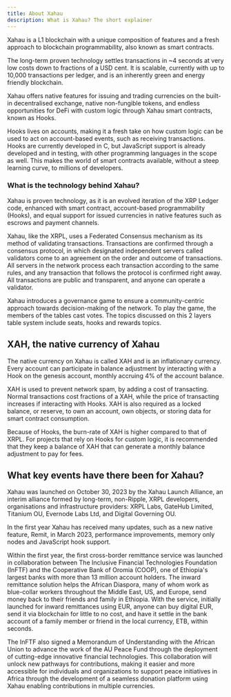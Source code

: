 ```yaml
---
title: About Xahau
description: What is Xahau? The short explainer
---
```


<PageLayout frontmatter={frontmatter} wide="true">
<PageSection align="left" gem="10" gemSize="large" loading="eager">
Xahau is a L1 blockchain with a unique composition of features and a fresh approach to blockchain programmability, also known as smart contracts.

The long-term proven technology settles transactions in ~4 seconds at very low costs down to fractions of a USD cent. It is scalable, currently with up to 10,000 transactions per ledger, and is an inherently green and energy friendly blockchain.

Xahau offers native features for issuing and trading currencies on the built-in decentralised exchange, native non-fungible tokens, and endless opportunities for DeFi with custom logic through Xahau smart contracts, known as Hooks.

Hooks lives on accounts, making it a fresh take on how custom logic can be used to act on account-based events, such as receiving transactions. Hooks are currently developed in C, but JavaScript support is already developed and in testing, with other programming languages in the scope as well. This makes the world of smart contracts available, without a steep learning curve, to millions of developers.
</PageSection>
<PageSection class="bg-xahau-gray text-white" align="right" gem="1" loading="eager">
### What is the technology behind Xahau?
Xahau is proven technology, as it is an evolved iteration of the XRP Ledger code, enhanced with smart contract, account-based programmability (Hooks), and equal support for issued currencies in native features such as escrows and payment channels.

Xahau, like the XRPL, uses a Federated Consensus mechanism as its method of validating transactions. Transactions are confirmed through a consensus protocol, in which designated independent servers called validators come to an agreement on the order and outcome of transactions. All servers in the network process each transaction according to the same rules, and any transaction that follows the protocol is confirmed right away. All transactions are public and transparent, and anyone can operate a validator.

Xahau introduces a governance game to ensure a community-centric approach towards decision-making of the network. To play the game, the members of the tables cast votes. The topics discussed on this 2 layers table system include seats, hooks and rewards topics.
</PageSection>
<PageSection align="left" gem="14">
## XAH, the native currency of Xahau
The native currency on Xahau is called XAH and is an inflationary currency. Every account can participate in balance adjustment by interacting with a Hook on the genesis account, monthly accruing 4% of the account balance.

XAH is used to prevent network spam, by adding a cost of transacting. Normal transactions cost fractions of a XAH, while the price of transacting increases if interacting with Hooks. XAH is also required as a locked balance, or reserve, to own an account, own objects, or storing data for smart contract consumption.

Because of Hooks, the burn-rate of XAH is higher compared to that of XRPL. For projects that rely on Hooks for custom logic, it is recommended that they keep a balance of XAH that can generate a monthly balance adjustment to pay for fees.
</PageSection>
<PageSection class="bg-xahau-gray text-white" align="right" gem="12">
## What key events have there been for Xahau?
Xahau was launched on October 30, 2023 by the Xahau Launch Alliance, an interim alliance formed by long-term, non-Ripple, XRPL developers, organisations and infrastructure providers: XRPL Labs, GateHub Limited, Titanium OU, Evernode Labs Ltd, and Digital Governing OU.

In the first year Xahau has received many updates, such as a new native feature, Remit, in March 2023, performance improvements, memory only nodes and JavaScript hook support.

Within the first year, the first cross-border remittance service was launched in collaboration between The Inclusive Financial Technologies Foundation (InFTF) and the Cooperative Bank of Oromia (COOP), one of Ethiopia's largest banks with more than 13 million account holders. The inward remittance solution helps the African Diaspora, many of whom work as blue-collar workers throughout the Middle East, US, and Europe, send money back to their friends and family in Ethiopia. With the service, initially launched for inward remittances using EUR, anyone can buy digital EUR, send it via blockchain for little to no cost, and have it settle in the bank account of a family member or friend in the local currency, ETB, within seconds.

The InFTF also signed a Memorandum of Understanding with the African Union to advance the work of the AU Peace Fund through the deployment of cutting-edge innovative financial technologies. This collaboration will unlock new pathways for contributions, making it easier and more accessible for individuals and organizations to support peace initiatives in Africa through the development of a seamless donation platform using Xahau enabling contributions in multiple currencies.
</PageSection>
</PageLayout>

